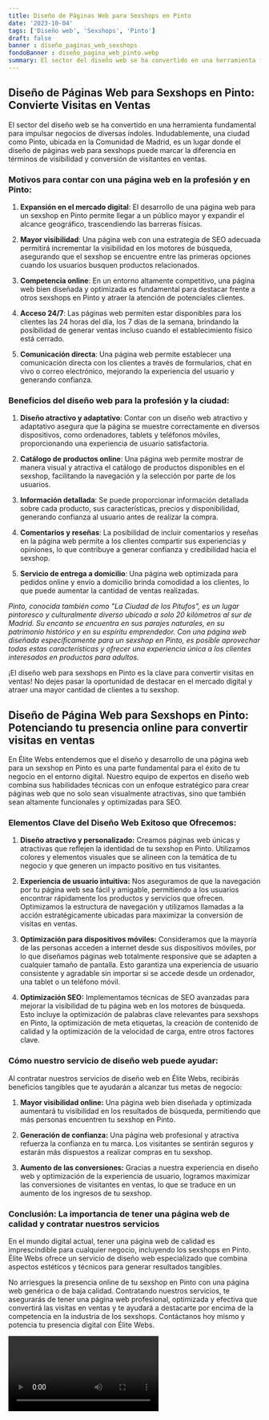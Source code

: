 ```yaml
---
title: Diseño de Páginas Web para Sexshops en Pinto
date: '2023-10-04'
tags: ['Diseño web', 'Sexshops', 'Pinto']
draft: false
banner : diseño_paginas_web_sexshops
fondoBanner : diseño_pagina_web_pinto.webp
summary: El sector del diseño web se ha convertido en una herramienta fundamental para impulsar negocios de diversas índoles. Indudablemente, una ciudad como Pinto, ubicada en la Comunidad de Madrid, es un lugar donde el diseño de páginas web para sexshops puede marcar la diferencia en términos de visibilidad y conversión de visitantes en ventas.
---
```


## Diseño de Páginas Web para Sexshops en Pinto: Convierte Visitas en Ventas

El sector del diseño web se ha convertido en una herramienta fundamental para impulsar negocios de diversas índoles. Indudablemente, una ciudad como Pinto, ubicada en la Comunidad de Madrid, es un lugar donde el diseño de páginas web para sexshops puede marcar la diferencia en términos de visibilidad y conversión de visitantes en ventas.

### Motivos para contar con una página web en la profesión y en Pinto:

1. **Expansión en el mercado digital**: El desarrollo de una página web para un sexshop en Pinto permite llegar a un público mayor y expandir el alcance geográfico, trascendiendo las barreras físicas.

2. **Mayor visibilidad**: Una página web con una estrategia de SEO adecuada permitirá incrementar la visibilidad en los motores de búsqueda, asegurando que el sexshop se encuentre entre las primeras opciones cuando los usuarios busquen productos relacionados.

3. **Competencia online**: En un entorno altamente competitivo, una página web bien diseñada y optimizada es fundamental para destacar frente a otros sexshops en Pinto y atraer la atención de potenciales clientes.

4. **Acceso 24/7**: Las páginas web permiten estar disponibles para los clientes las 24 horas del día, los 7 días de la semana, brindando la posibilidad de generar ventas incluso cuando el establecimiento físico está cerrado.

5. **Comunicación directa**: Una página web permite establecer una comunicación directa con los clientes a través de formularios, chat en vivo o correo electrónico, mejorando la experiencia del usuario y generando confianza.

### Beneficios del diseño web para la profesión y la ciudad:

1. **Diseño atractivo y adaptativo**: Contar con un diseño web atractivo y adaptativo asegura que la página se muestre correctamente en diversos dispositivos, como ordenadores, tablets y teléfonos móviles, proporcionando una experiencia de usuario satisfactoria.

2. **Catálogo de productos online**: Una página web permite mostrar de manera visual y atractiva el catálogo de productos disponibles en el sexshop, facilitando la navegación y la selección por parte de los usuarios.

3. **Información detallada**: Se puede proporcionar información detallada sobre cada producto, sus características, precios y disponibilidad, generando confianza al usuario antes de realizar la compra.

4. **Comentarios y reseñas**: La posibilidad de incluir comentarios y reseñas en la página web permite a los clientes compartir sus experiencias y opiniones, lo que contribuye a generar confianza y credibilidad hacia el sexshop.

5. **Servicio de entrega a domicilio**: Una página web optimizada para pedidos online y envío a domicilio brinda comodidad a los clientes, lo que puede aumentar la cantidad de ventas realizadas.

*Pinto, conocida también como "La Ciudad de los Pitufos", es un lugar pintoresco y culturalmente diverso ubicado a solo 20 kilómetros al sur de Madrid. Su encanto se encuentra en sus parajes naturales, en su patrimonio histórico y en su espíritu emprendedor. Con una página web diseñada específicamente para un sexshop en Pinto, es posible aprovechar todas estas características y ofrecer una experiencia única a los clientes interesados en productos para adultos.*

¡El diseño web para sexshops en Pinto es la clave para convertir visitas en ventas! No dejes pasar la oportunidad de destacar en el mercado digital y atraer una mayor cantidad de clientes a tu sexshop.

<GifSeo />

<Cta />

## Diseño de Página Web para Sexshops en Pinto: Potenciando tu presencia online para convertir visitas en ventas

En Élite Webs entendemos que el diseño y desarrollo de una página web para un sexshop en Pinto es una parte fundamental para el éxito de tu negocio en el entorno digital. Nuestro equipo de expertos en diseño web combina sus habilidades técnicas con un enfoque estratégico para crear páginas web que no solo sean visualmente atractivas, sino que también sean altamente funcionales y optimizadas para SEO.

### Elementos Clave del Diseño Web Exitoso que Ofrecemos:

1. **Diseño atractivo y personalizado:** Creamos páginas web únicas y atractivas que reflejen la identidad de tu sexshop en Pinto. Utilizamos colores y elementos visuales que se alineen con la temática de tu negocio y que generen un impacto positivo en tus visitantes.

2. **Experiencia de usuario intuitiva:** Nos aseguramos de que la navegación por tu página web sea fácil y amigable, permitiendo a los usuarios encontrar rápidamente los productos y servicios que ofrecen. Optimizamos la estructura de navegación y utilizamos llamadas a la acción estratégicamente ubicadas para maximizar la conversión de visitas en ventas.

3. **Optimización para dispositivos móviles:** Consideramos que la mayoría de las personas acceden a internet desde sus dispositivos móviles, por lo que diseñamos páginas web totalmente responsive que se adapten a cualquier tamaño de pantalla. Esto garantiza una experiencia de usuario consistente y agradable sin importar si se accede desde un ordenador, una tablet o un teléfono móvil.

4. **Optimización SEO:** Implementamos técnicas de SEO avanzadas para mejorar la visibilidad de tu página web en los motores de búsqueda. Esto incluye la optimización de palabras clave relevantes para sexshops en Pinto, la optimización de meta etiquetas, la creación de contenido de calidad y la optimización de la velocidad de carga, entre otros factores clave.

### Cómo nuestro servicio de diseño web puede ayudar:

Al contratar nuestros servicios de diseño web en Élite Webs, recibirás beneficios tangibles que te ayudarán a alcanzar tus metas de negocio:

1. **Mayor visibilidad online:** Una página web bien diseñada y optimizada aumentará tu visibilidad en los resultados de búsqueda, permitiendo que más personas encuentren tu sexshop en Pinto.

2. **Generación de confianza:** Una página web profesional y atractiva refuerza la confianza en tu marca. Los visitantes se sentirán seguros y estarán más dispuestos a realizar compras en tu sexshop.

3. **Aumento de las conversiones:** Gracias a nuestra experiencia en diseño web y optimización de la experiencia de usuario, logramos maximizar las conversiones de visitantes en ventas, lo que se traduce en un aumento de los ingresos de tu sexshop.

### Conclusión: La importancia de tener una página web de calidad y contratar nuestros servicios

En el mundo digital actual, tener una página web de calidad es imprescindible para cualquier negocio, incluyendo los sexshops en Pinto. Élite Webs ofrece un servicio de diseño web especializado que combina aspectos estéticos y técnicos para generar resultados tangibles.

No arriesgues la presencia online de tu sexshop en Pinto con una página web genérica o de baja calidad. Contratando nuestros servicios, te asegurarás de tener una página web profesional, optimizada y efectiva que convertirá las visitas en ventas y te ayudará a destacarte por encima de la competencia en la industria de los sexshops. Contáctanos hoy mismo y potencia tu presencia digital con Élite Webs.

<Video />

<CtaBot job='Sexshops' city='Pinto'/>

<Gmaps query='Pinto+españa+maps' />